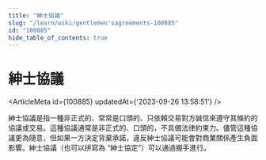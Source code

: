 ```yaml
---
title: "紳士協議"
slug: "/learn/wiki/gentlemen'sagreements-100885"
id: "100885"
hide_table_of_contents: true
---
```



# 紳士協議

<ArticleMeta id={100885} updatedAt={'2023-09-26 13:58:51'} />
<div className='border-solid border-b border-t-0 my-4 border-[var(--ifm-color-gray-300)]' />

紳士協議是指一種非正式的、常常是口頭的、只依賴交易對方誠信來遵守其條約的協議或交易。這種協議通常是非正式的、口頭的，不具備法律約束力。儘管這種協議更為隨意，但如果一方決定背棄承諾，違反紳士協議可能會對商業關係產生負面影響。紳士協議（也可以拼寫為 “紳士協定”）可以通過握手進行。
